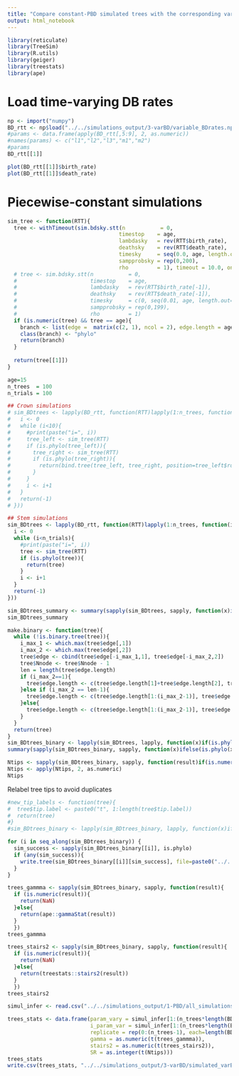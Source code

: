 ```yaml
---
title: "Compare constant-PBD simulated trees with the corresponding variable-BD simulated trees"
output: html_notebook
---
```


```r
library(reticulate)
library(TreeSim)
library(R.utils)
library(geiger)
library(treestats)
library(ape)
```

# Load time-varying DB rates

```r
np <- import("numpy")
BD_rtt <- np$load("../../simulations_output/3-varBD/variable_BDrates.npy", allow_pickle=T)
#params <- data.frame(apply(BD_rtt[,5:9], 2, as.numeric))
#names(params) <- c("l1","l2","l3","m1","m2")
#params
BD_rtt[[1]]
```

```r
plot(BD_rtt[[1]]$birth_rate)
plot(BD_rtt[[1]]$death_rate)
```

# Piecewise-constant simulations

```r
sim_tree <- function(RTT){
  tree <- withTimeout(sim.bdsky.stt(n           = 0,
                                   timestop    = age,
                                   lambdasky   = rev(RTT$birth_rate),
                                   deathsky    = rev(RTT$death_rate),
                                   timesky     = seq(0.0, age, length.out=200),
                                   sampprobsky = rep(0,200),
                                   rho         = 1), timeout = 10.0, onTimeout = "warning")
  # tree <- sim.bdsky.stt(n           = 0, 
  #                       timestop    = age, 
  #                       lambdasky   = rev(RTT$birth_rate[-1]), 
  #                       deathsky    = rev(RTT$death_rate[-1]), 
  #                       timesky     = c(0, seq(0.01, age, length.out=200)[2:199]), 
  #                       sampprobsky = rep(0,199), 
  #                       rho         = 1)
  if (is.numeric(tree) && tree == age){
    branch <- list(edge =  matrix(c(2, 1), ncol = 2), edge.length = age, tip.label = "t1", Nnode = 1, root.edge = 0)
    class(branch) <- "phylo"
    return(branch)
  }
  
  return(tree[[1]])
}

age=15
n_trees  = 100
n_trials = 100

## Crown simulations
# sim_BDtrees <- lapply(BD_rtt, function(RTT)lapply(1:n_trees, function(i){
#   i <- 0
#   while (i<10){
#     #print(paste("i=", i))
#     tree_left <- sim_tree(RTT)
#     if (is.phylo(tree_left)){
#       tree_right <- sim_tree(RTT)
#       if (is.phylo(tree_right)){
#         return(bind.tree(tree_left, tree_right, position=tree_left$root.edge))
#       }
#     }
#     i <- i+1
#   }
#   return(-1)
# }))

## Stem simulations
sim_BDtrees <- lapply(BD_rtt, function(RTT)lapply(1:n_trees, function(i){
  i <- 0
  while (i<n_trials){
    #print(paste("i=", i))
    tree <- sim_tree(RTT)
    if (is.phylo(tree)){
      return(tree)
    }
    i <- i+1
  }
  return(-1)
}))
```

```r
sim_BDtrees_summary <- summary(sapply(sim_BDtrees, sapply, function(x)ifelse(is.phylo(x), length(x$tip.label) == 1 || is.binary.tree(x), NA)))
sim_BDtrees_summary

make.binary <- function(tree){
  while (!is.binary.tree(tree)){
    i_max_1 <- which.max(tree$edge[,1])
    i_max_2 <- which.max(tree$edge[,2])
    tree$edge <- cbind(tree$edge[-i_max_1,1], tree$edge[-i_max_2,2])
    tree$Nnode <- tree$Nnode - 1
    len = length(tree$edge.length)
    if (i_max_2==1){
      tree$edge.length <- c(tree$edge.length[1]+tree$edge.length[2], tree$edge.length[3:len])
    }else if (i_max_2 == len-1){
      tree$edge.length <- c(tree$edge.length[1:(i_max_2-1)], tree$edge.length[i_max_2]+tree$edge.length[i_max_2+1])
    }else{
      tree$edge.length <- c(tree$edge.length[1:(i_max_2-1)], tree$edge.length[i_max_2]+tree$edge.length[i_max_2+1], tree$edge.length[(i_max_2+2):length(tree$edge.length)])
    }
  }
  return(tree)
}
sim_BDtrees_binary <- lapply(sim_BDtrees, lapply, function(x)if(is.phylo(x)){if(length(x$tip.label)==1){x}else{make.binary(x)}}else{-1})
summary(sapply(sim_BDtrees_binary, sapply, function(x)ifelse(is.phylo(x), length(x$tip.label) == 1 || is.binary(x), NA)))
```

```r
Ntips <- sapply(sim_BDtrees_binary, sapply, function(result)if(is.numeric(result)){NA}else{length(result$tip.label)})
Ntips <- apply(Ntips, 2, as.numeric)
Ntips
```

Relabel tree tips to avoid duplicates

```r
#new_tip_labels <- function(tree){
#  tree$tip.label <- paste0("t", 1:length(tree$tip.label))
#  return(tree)
#}
#sim_BDtrees_binary <- lapply(sim_BDtrees_binary, lapply, function(x)if(is.phylo(x)){new_tip_labels(x)}else{x})
```

```r
for (i in seq_along(sim_BDtrees_binary)) {
  sim_success <- sapply(sim_BDtrees_binary[[i]], is.phylo)
  if (any(sim_success)){
    write.tree(sim_BDtrees_binary[[i]][sim_success], file=paste0("../../simulations_output/3-varBD/trees/sim_varBD_pars", i, ".trees"))
  }
}
```

```r
trees_gammma <- sapply(sim_BDtrees_binary, sapply, function(result){
  if (is.numeric(result)){
    return(NaN)
  }else{
    return(ape::gammaStat(result))
  }
  })
trees_gammma
```

```r
trees_stairs2 <- sapply(sim_BDtrees_binary, sapply, function(result){
  if (is.numeric(result)){
    return(NaN)
  }else{
    return(treestats::stairs2(result))
  }
  })
trees_stairs2
```

```r
simul_infer <- read.csv("../../simulations_output/1-PBD/all_simulations_inference.csv", row.names = 1)

trees_stats <- data.frame(param_vary = simul_infer[1:(n_trees*length(BD_rtt)), "param_vary"], 
                          i_param_var = simul_infer[1:(n_trees*length(BD_rtt)), "i_param_var"], 
                          replicate = rep(0:(n_trees-1), each=length(BD_rtt)),
                          gamma = as.numeric(t(trees_gammma)),
                          stairs2 = as.numeric(t(trees_stairs2)),
                          SR = as.integer(t(Ntips)))
trees_stats
write.csv(trees_stats, "../../simulations_output/3-varBD/simulated_varBD_trees_stats.csv")
```




